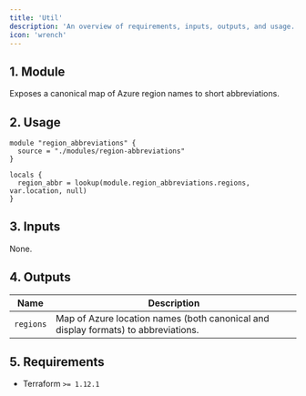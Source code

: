 ```yaml
---
title: 'Util'
description: 'An overview of requirements, inputs, outputs, and usage.'
icon: 'wrench'
---
```


## 1. Module
Exposes a canonical map of Azure region names to short abbreviations.

## 2. Usage
```hcl
module "region_abbreviations" {
  source = "./modules/region-abbreviations"
}

locals {
  region_abbr = lookup(module.region_abbreviations.regions, var.location, null)
}
```

## 3. Inputs
None.

## 4. Outputs
| Name | Description |
|------|-------------|
| `regions` | Map of Azure location names (both canonical and display formats) to abbreviations. |

## 5. Requirements
- Terraform `>= 1.12.1`